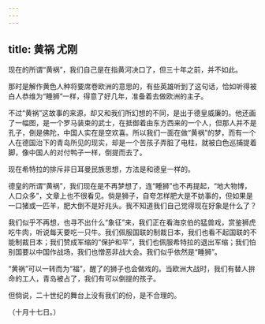 ```yaml
---
---
---
```

title: 黄祸 尤刚
---



现在的所谓“黄祸”，我们自己是在指黄河决口了，但三十年之前，并不如此。

那时是解作黄色人种将要席卷欧洲的意思的，有些英雄听到了这句话，恰如听得被白人恭维为“睡狮”一样，得意了好几年，准备着去做欧洲的主子。

不过“黄祸”这故事的来源，却又和我们所幻想的不同，是出于德皇威廉的。他还画了一幅图，是一个罗马装束的武士，在抵御着由东方西来的一个人，但那人并不是孔子，倒是佛陀，中国人实在是空欢喜。所以我们一面在做“黄祸”的梦，而有一个人在德国治下的青岛所见的现实，却是一个苦孩子弄脏了电柱，就被白色巡捕提着脚，像中国人的对付鸭子一样，倒提而去了。

现在希特拉的排斥非日耳曼民族思想，方法是和德皇一样的。

德皇的所谓“黄祸”，我们现在是不再梦想了，连“睡狮”也不再提起，“地大物博，人口众多”，文章上也不很看见。倘是狮子，自夸怎样肥大是不妨事的，但如果是一口猪或一匹羊，肥大倒不是好兆头。我不知道我们自己觉得现在好象是什么了？

我们似乎不再想，也寻不出什么“象征”来，我们正在看海京伯的猛兽戏，赏鉴狮虎吃牛肉，听说每天要吃一只牛。我们佩服国联的制裁日本，我们也看不起国联的不能制裁日本；我们赞成军缩的“保护和平”，我们也佩服希特拉的退出军缩；我们怕别国要以中国作战场，我们也憎恶非战大会。我们似乎依然是“睡狮”。

“黄祸”可以一转而为“福”，醒了的狮子也会做戏的。当欧洲大战时，我们有替人拚命的工人，青岛被占了，我们有可以倒提的孩子。

但倘说，二十世纪的舞台上没有我们的份，是不合理的。

（十月十七日。）